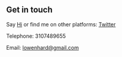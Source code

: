 ## Get in touch

Say [Hi](lowenhard@gmail.com) or find me on other platforms: [Twitter](https://www.twitter.com/pythonista100)

Telephone: 3107489655

Email: lowenhard@gmail.com